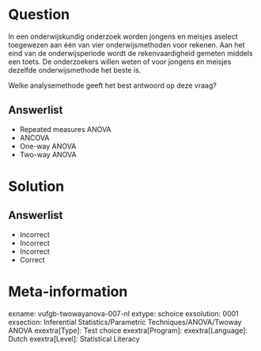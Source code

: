 Question
========

In een onderwijskundig onderzoek worden jongens en meisjes aselect toegewezen aan één van vier onderwijsmethoden voor rekenen. Aan het eind van de onderwijsperiode wordt de rekenvaardigheid gemeten middels een toets. De onderzoekers willen weten of voor jongens en meisjes dezelfde onderwijsmethode het beste is.

Welke analysemethode geeft het best antwoord op deze vraag?
  
Answerlist
----------
* Repeated measures ANOVA
* ANCOVA
* One-way ANOVA
* Two-way ANOVA

Solution
========

Answerlist
----------
* Incorrect
* Incorrect
* Incorrect
* Correct

Meta-information
================
exname: vufgb-twowayanova-007-nl
extype: schoice
exsolution: 0001
exsection: Inferential Statistics/Parametric Techniques/ANOVA/Twoway ANOVA
exextra[Type]: Test choice
exextra[Program]: 
exextra[Language]: Dutch
exextra[Level]: Statistical Literacy